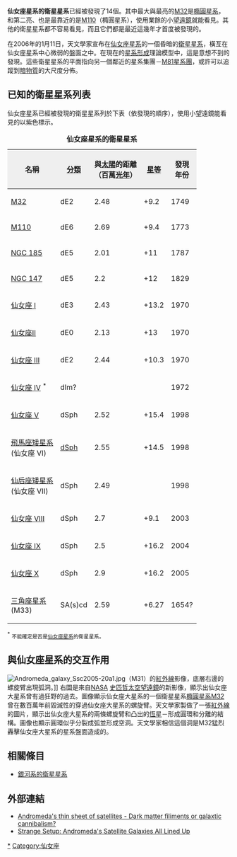 '''仙女座星系的衛星星系'''已經被發現了14個。其中最大與最亮的[[M32|M32]]是[[橢圓星系|橢圓星系]]，和第二亮、也是最靠近的是[[M110|M110]]（橢圓星系），使用業餘的小[[望遠鏡|望遠鏡]]就能看見。其他的衛星星系都不容易看見，而且它們都是最近這幾年才首度被發現的。

在2006年的1月11日，天文學家宣布在[[仙女座星系|仙女座星系]]的一個昏暗的[[衛星星系|衛星星系]]，橫亙在仙女座星系中心微弱的盤面之中。在現在的[[星系形成|星系形成]]理論模型中，這是意想不到的發現。這些衛星星系的平面指向另一個鄰近的星系集團－[[M81星系團|M81星系團]]，或許可以追蹤到[[暗物質|暗物質]]的大尺度分佈。{{clear}}

== 已知的衛星星系列表 ==
仙女座星系已經被發現的衛星星系列於下表（依發現的順序），使用小望遠鏡能看見的以紫色標示。

{| class="wikitable" style="text-align:center;border-collapse:collapse;" cellpadding="2"
|+ '''仙女座星系的衛星星系'''
|-
! style="background:#efefef;" | 名稱
! style="background:#efefef;" | [[星系分類|分類]]
! style="background:#efefef;" | 與[[太陽|太陽]]的距離<br />（百萬[[光年|光年]]）
! style="background:#efefef;" | [[視星等|星等]]
! style="background:#efefef;" | 發現<br />年份
|- style="background:#eeeeff;"
| [[M32|M32]] 
| dE2
| 2.48
| +9.2
| 1749
|- style="background:#ccccff"
| [[M110|M110]]
| dE6 
| 2.69 
| +9.4
| 1773
|- 
| [[NGC_185|NGC 185]]
| dE5
| 2.01
| +11
| 1787
|- 
| [[NGC_147|NGC 147]]
| dE5
| 2.2
| +12
| 1829
|- 
| [[仙女座_I|仙女座 I]]
| dE3  
| 2.43 
| +13.2
| 1970
|- 
| [[仙女座II|仙女座II]]
| dE0 
| 2.13 
| +13
| 1970
|- 
| [[仙女座_Ⅲ|仙女座 Ⅲ]]
| dE2 
| 2.44
| +10.3
| 1970
|- 
| [[仙女座_Ⅳ|仙女座 Ⅳ]] <sup>*</sup> 
| dIm?  
|  
|  
| 1972
|- 
| [[仙女座_Ⅴ|仙女座 Ⅴ]]
| dSph
| 2.52
| +15.4
| 1998
|- 
| [[飛馬座矮橢球星系|飛馬座矮星系]]<br />(仙女座 Ⅵ)
| [[矮橢球星系|dSph]]
| 2.55
| +14.5
| 1998
|- 
| [[仙后座矮星系|仙后座矮星系]]<br />(仙女座 Ⅶ) 
| dSph 
| 2.49
|   
| 1998
|- 
| [[仙女座_Ⅷ|仙女座 Ⅷ]]
| dSph  
| 2.7 
| +9.1
| 2003
|- 
| [[仙女座_Ⅸ|仙女座 Ⅸ]] 
| dSph  
| 2.5
| +16.2
| 2004
|-
| [[仙女座_Ⅹ|仙女座 Ⅹ]]
| dSph
| 2.9
| +16.2
| 2005
|-
| [[M33|三角座星系]]<br />(M33)
| SA(s)cd
| 2.59
| +6.27
| 1654?
|} 
<sup>*</sup> <small>不能確定是否是[[仙女座星系|仙女座星系]]的衛星星系。</small>
{{clear}}

== 與仙女座星系的交互作用 ==
[[File:Andromeda_galaxy_Ssc2005-20a1.jpg|thumb]]（M31）的[[紅外線|紅外線]]影像，底層右邊的螺旋臂出現弧洞。]]
右圖是來自[[NASA|NASA]] [[史匹哲太空望遠鏡|史匹哲太空望遠鏡]]的新影像，顯示出仙女座大星系曾有過狂野的過去。圖像顯示仙女座大星系的一個衛星星系[[橢圓星系|橢圓星系]][[M32|M32]]曾在數百萬年前毀滅性的穿過仙女座大星系的螺旋臂。天文學家製做了一張[[紅外線|紅外線]]的圖片，顯示出仙女座大星系的兩條螺旋臂和凸出的[[恆星|恆星]]－形成圓環和分離的結構。圖像也顯示圓環似乎分裂成弧並形成空洞。天文學家相信這個洞是M32猛烈轟擊仙女座大星系的星系盤面造成的。
{{clear}}

== 相關條目 ==
* [[銀河系的衛星星系|銀河系的衛星星系]]

== 外部連結 ==
*[https://web.archive.org/web/20060216104017/http://www.astro.unibas.ch/press/satplane/M31_AAS207_PR06.html Andromeda's thin sheet of satellites - Dark matter filiments or galaxtic cannibalism?]
*[http://www.space.com/scienceastronomy/060123_andromeda_plane.html Strange Setup: Andromeda's Satellite Galaxies All Lined Up]{{Wayback|url=http://www.space.com/scienceastronomy/060123_andromeda_plane.html |date=20100808175402 }}
{{clear}}

{{本星系群}}

[[Category:仙女座次集團|*]]
[[Category:仙女座|Category:仙女座]]